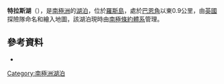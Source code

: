 '''特拉斯湖'''（{{lang-en|Terrace Lake}}），是[[南極洲|南極洲]]的[[湖泊|湖泊]]，位於[[羅斯島|羅斯島]]，處於[[巴恩角|巴恩角]]以東0.9公里，由[[英國|英國]]探險隊命名和繪入地圖，該湖泊現時由[[南極條約體系|南極條約體系]]管理。

{{coord|77|34|S|166|13|E|display=title}}

==參考資料==
*{{usgs-gazetteer}}

{{DEFAULTSORT:Terrace Lake}}
[[Category:南極洲湖泊|Category:南極洲湖泊]]


{{RossIsland-geo-stub}}